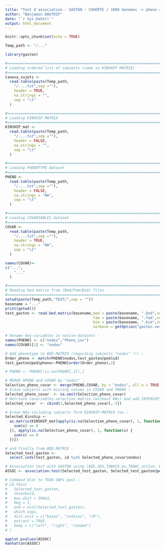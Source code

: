 ---
title: "Test d'association : GASTON : COHORTE / 1000 Genomes -> pheno = TSLP"
author: "Benjamin DAUTRIF"
date: "`r Sys.Date()`"
output: html_document
---

```{r setup, include=FALSE}
knitr::opts_chunk$set(echo = TRUE)

Temp_path <- "/..."

library(gaston)
```

```{r LOADING RELATEDNESS DATASETS}
#===============================================================================
# Loading ordered list of subjects (same as KINSHIP MATRIX)
#===============================================================================
Caneva_sujets <-
  read.table(paste(Temp_path,
    "/....txt",sep =""),
    header = TRUE,
    na.strings = "",
    sep = "\t"
  )

#===============================================================================
# Loading KINSHIP MATRIX
#===============================================================================
KINSHIP_mat <-
  read.table(paste(Temp_path,
    "/....txt",sep =""),
    header = FALSE,
    na.strings = "",
    sep = "\t"
  )
```

```{r LOADING PHENO AND COVAR DATASETS}
#===============================================================================
# Loading PHENOTYPE dataset
#===============================================================================
PHENO <-
  read.table(paste(Temp_path,
    "/....txt",sep =""),
    header = FALSE,
    na.strings = "NA",
    sep = "\t"
  )

#===============================================================================
# Loading COVARIABLES dataset
#===============================================================================
COVAR <-
  read.table(paste(Temp_path,
    "/....txt",sep =""),
    header = TRUE,
    na.strings = "NA",
    sep = "\t"
  )

names(COVAR)<-
c("...",
    "..."
  )

```

```{r READ BED MATRIX FROM GENOTYPES}
#===============================================================================
# Reading bed matrix from (Bed/Fam/Bim) files
#===============================================================================
setwd(paste(Temp_path,"TEST/",sep = ""))
basename = "..."
print(getwd())
test_gaston <- read.bed.matrix(basename,bed = paste(basename, ".bed",sep = ""),
                                        fam = paste(basename, ".fam",sep = ""),
                                        bim = paste(basename, ".bim",sep = ""),
                                        verbose = getOption("gaston.verbose",TRUE))

```

```{r FORMAT DATASETS}
# Rename key-variables in native-datasets :
names(PHENO) <- c("nodos","Pheno_inv")
names(COVAR)[1] <- "nodos"

# Add phenotype to BED.MATRIX (regarding subjects "nodos" !!) :
Order_pheno <- match(PHENO$nodos,test_gaston@ped$id)
test_gaston@ped$pheno<-PHENO[order(Order_pheno),2]

# PHENO <- PHENO[!is.na(PHENO[,2]),]

# MERGE HPENO and COVAR by "nodos" :
Selection_pheno_covar <- merge(PHENO,COVAR, by = "nodos", all.x = TRUE, all.y = TRUE)
# Erase subjects with missing values in COVAR and PHENO :
Selected_pheno_covar  <- na.omit(Selection_pheno_covar)
# Retrieve covariables-selection matrix (without NAs) and add INTERCEPT ("1" column):
Selected_covar  <- cbind(1,Selected_pheno_covar[,-2])

# Erase NAs-including subjects form KINSHIP-MATRIX too :
Selected_Kinship <-
  as.matrix(KINSHIP_mat[apply(is.na(Selection_pheno_covar), 1, function(x) {
    sum(x) == 0
  }), apply(is.na(Selection_pheno_covar), 1, function(x) {
    sum(x) == 0
  })])

# and finally from BED.MATRIX :
Selected_test_gaston <-
  select.inds(test_gaston, id %in% Selected_pheno_covar$nodos)
```

```{r ASSOCIATION TEST, echo=FALSE}
# Association test with GASTON using (AGE,SEX,TABACO_ex,TABAC_active, BMI) :
ASSOC <- association.test(Selected_test_gaston, Selected_test_gaston@ped$pheno, Selected_covar[,-c(2,7)], method = "lmm", K = Selected_Kinship)

```

```{r RENDER AND TUNING SELECTION PADDLE}
# Command bloc to THIN SNPs pool :
# LD.thin(
#   Selected_test_gaston,
#   threshold,
#   max.dist = 500e3,
#   beg = 1,
#   end = ncol(Selected_test_gaston),
#   which.snps,
#   dist.unit = c("bases", "indices", "cM"),
#   extract = TRUE,
#   keep = c("left", "right", "random")
# )

qqplot.pvalues(ASSOC)
manhattan(ASSOC)
```
